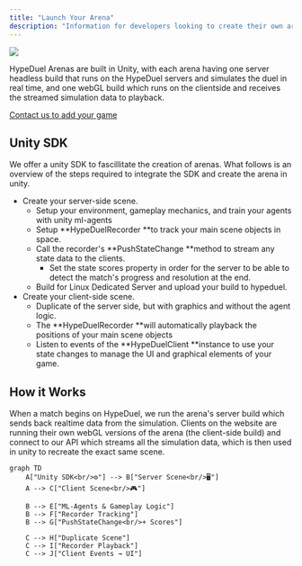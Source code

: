 ```yaml
---
title: "Launch Your Arena"
description: "Information for developers looking to create their own arenas on HypeDuel"
---
```


<img src="/images/hypeduel-arenacoins-tokenomics.png" className="w-full rounded-xl mb-6" />

HypeDuel Arenas are built in Unity, with each arena having one server headless build that runs on the HypeDuel servers and simulates the duel in real time, and one webGL build which runs on the clientside and receives the streamed simulation data to playback.

[Contact us to add your game](https://b3builders.typeform.com/hypeduel)

## Unity SDK

We offer a unity SDK to fascillitate the creation of arenas. What follows is an overview of the steps required to integrate the SDK and create the arena in unity.

- Create your server-side scene.
  - Setup your environment, gameplay mechanics, and train your agents with unity ml-agents
  - Setup **HypeDuelRecorder **to track your main scene objects in space.
  - Call the recorder's **PushStateChange **method to stream any state data to the clients.
    - Set the state scores property in order for the server to be able to detect the match's progress and resolution at the end.
  - Build for Linux Dedicated Server and upload your build to hypeduel.
- Create your client-side scene.
  - Duplicate of the server side, but with graphics and without the agent logic.
  - The **HypeDuelRecorder **will automatically playback the positions of your main scene objects
  - Listen to events of the **HypeDuelClient **instance to use your state changes to manage the UI and graphical elements of your game.

##  How it Works

When a match begins on HypeDuel, we run the arena's server build which sends back realtime data from the simulation. Clients on the website are running their own webGL versions of the arena (the client-side build) and connect to our API which streams all the simulation data, which is then used in unity to recreate the exact same scene.

```mermaid
graph TD
    A["Unity SDK<br/>⚙️"] --> B["Server Scene<br/>🖥️"]
    A --> C["Client Scene<br/>🎮"]

    B --> E["ML-Agents & Gameplay Logic"]
    B --> F["Recorder Tracking"]
    B --> G["PushStateChange<br/>+ Scores"]

    C --> H["Duplicate Scene"]
    C --> I["Recorder Playback"]
    C --> J["Client Events → UI"]
```
